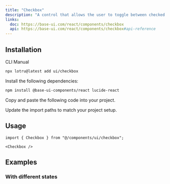 ```yaml
---
title: "Checkbox"
description: "A control that allows the user to toggle between checked and not checked."
links:
  doc: https://base-ui.com/react/components/checkbox
  api: https://base-ui.com/react/components/checkbox#api-reference
---
```


<ComponentPreview id="examples/checkbox-01" />

## Installation

<Tabs defaultValue="cli">

<TabsList>
  <TabsTrigger value="cli">CLI</TabsTrigger>
  <TabsTrigger value="manual">Manual</TabsTrigger>
  <TabsIndicator />
</TabsList>

<TabsContent value="cli">

```bash
npx lotru@latest add ui/checkbox
```

</TabsContent>

<TabsContent value="manual">

<Steps>

<StepTitle>Install the following dependencies:</StepTitle>

```bash
npm install @base-ui-components/react lucide-react
```

<StepTitle>Copy and paste the following code into your project.</StepTitle>

<ComponentSource id="ui/checkbox" />

<StepTitle>Update the import paths to match your project setup.</StepTitle>

</Steps>

</TabsContent>

</Tabs>

## Usage

```tsx
import { Checkbox } from "@/components/ui/checkbox";
```

```tsx
<Checkbox />
```

## Examples

### With different states

<ComponentPreview id="examples/checkbox-02" />
